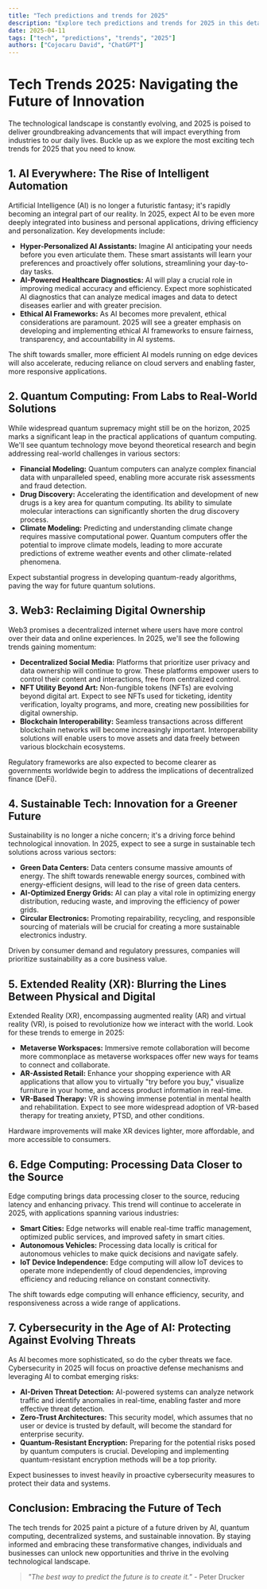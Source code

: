 ```yaml
---
title: "Tech predictions and trends for 2025"
description: "Explore tech predictions and trends for 2025 in this detailed guide, offering insights, strategies, and practical tips to enhance your understanding and application of the topic."
date: 2025-04-11
tags: ["tech", "predictions", "trends", "2025"]
authors: ["Cojocaru David", "ChatGPT"]
---
```


# Tech Trends 2025: Navigating the Future of Innovation

The technological landscape is constantly evolving, and 2025 is poised to deliver groundbreaking advancements that will impact everything from industries to our daily lives. Buckle up as we explore the most exciting tech trends for 2025 that you need to know.

## 1. AI Everywhere: The Rise of Intelligent Automation

Artificial Intelligence (AI) is no longer a futuristic fantasy; it's rapidly becoming an integral part of our reality. In 2025, expect AI to be even more deeply integrated into business and personal applications, driving efficiency and personalization. Key developments include:

- **Hyper-Personalized AI Assistants:** Imagine AI anticipating your needs before you even articulate them. These smart assistants will learn your preferences and proactively offer solutions, streamlining your day-to-day tasks.
- **AI-Powered Healthcare Diagnostics:** AI will play a crucial role in improving medical accuracy and efficiency. Expect more sophisticated AI diagnostics that can analyze medical images and data to detect diseases earlier and with greater precision.
- **Ethical AI Frameworks:** As AI becomes more prevalent, ethical considerations are paramount. 2025 will see a greater emphasis on developing and implementing ethical AI frameworks to ensure fairness, transparency, and accountability in AI systems.

The shift towards smaller, more efficient AI models running on edge devices will also accelerate, reducing reliance on cloud servers and enabling faster, more responsive applications.

## 2. Quantum Computing: From Labs to Real-World Solutions

While widespread quantum supremacy might still be on the horizon, 2025 marks a significant leap in the practical applications of quantum computing. We'll see quantum technology move beyond theoretical research and begin addressing real-world challenges in various sectors:

- **Financial Modeling:** Quantum computers can analyze complex financial data with unparalleled speed, enabling more accurate risk assessments and fraud detection.
- **Drug Discovery:** Accelerating the identification and development of new drugs is a key area for quantum computing. Its ability to simulate molecular interactions can significantly shorten the drug discovery process.
- **Climate Modeling:** Predicting and understanding climate change requires massive computational power. Quantum computers offer the potential to improve climate models, leading to more accurate predictions of extreme weather events and other climate-related phenomena.

Expect substantial progress in developing quantum-ready algorithms, paving the way for future quantum solutions.

## 3. Web3: Reclaiming Digital Ownership

Web3 promises a decentralized internet where users have more control over their data and online experiences. In 2025, we'll see the following trends gaining momentum:

- **Decentralized Social Media:** Platforms that prioritize user privacy and data ownership will continue to grow. These platforms empower users to control their content and interactions, free from centralized control.
- **NFT Utility Beyond Art:** Non-fungible tokens (NFTs) are evolving beyond digital art. Expect to see NFTs used for ticketing, identity verification, loyalty programs, and more, creating new possibilities for digital ownership.
- **Blockchain Interoperability:** Seamless transactions across different blockchain networks will become increasingly important. Interoperability solutions will enable users to move assets and data freely between various blockchain ecosystems.

Regulatory frameworks are also expected to become clearer as governments worldwide begin to address the implications of decentralized finance (DeFi).

## 4. Sustainable Tech: Innovation for a Greener Future

Sustainability is no longer a niche concern; it's a driving force behind technological innovation. In 2025, expect to see a surge in sustainable tech solutions across various sectors:

- **Green Data Centers:** Data centers consume massive amounts of energy. The shift towards renewable energy sources, combined with energy-efficient designs, will lead to the rise of green data centers.
- **AI-Optimized Energy Grids:** AI can play a vital role in optimizing energy distribution, reducing waste, and improving the efficiency of power grids.
- **Circular Electronics:** Promoting repairability, recycling, and responsible sourcing of materials will be crucial for creating a more sustainable electronics industry.

Driven by consumer demand and regulatory pressures, companies will prioritize sustainability as a core business value.

## 5. Extended Reality (XR): Blurring the Lines Between Physical and Digital

Extended Reality (XR), encompassing augmented reality (AR) and virtual reality (VR), is poised to revolutionize how we interact with the world. Look for these trends to emerge in 2025:

- **Metaverse Workspaces:** Immersive remote collaboration will become more commonplace as metaverse workspaces offer new ways for teams to connect and collaborate.
- **AR-Assisted Retail:** Enhance your shopping experience with AR applications that allow you to virtually "try before you buy," visualize furniture in your home, and access product information in real-time.
- **VR-Based Therapy:** VR is showing immense potential in mental health and rehabilitation. Expect to see more widespread adoption of VR-based therapy for treating anxiety, PTSD, and other conditions.

Hardware improvements will make XR devices lighter, more affordable, and more accessible to consumers.

## 6. Edge Computing: Processing Data Closer to the Source

Edge computing brings data processing closer to the source, reducing latency and enhancing privacy. This trend will continue to accelerate in 2025, with applications spanning various industries:

- **Smart Cities:** Edge networks will enable real-time traffic management, optimized public services, and improved safety in smart cities.
- **Autonomous Vehicles:** Processing data locally is critical for autonomous vehicles to make quick decisions and navigate safely.
- **IoT Device Independence:** Edge computing will allow IoT devices to operate more independently of cloud dependencies, improving efficiency and reducing reliance on constant connectivity.

The shift towards edge computing will enhance efficiency, security, and responsiveness across a wide range of applications.

## 7. Cybersecurity in the Age of AI: Protecting Against Evolving Threats

As AI becomes more sophisticated, so do the cyber threats we face. Cybersecurity in 2025 will focus on proactive defense mechanisms and leveraging AI to combat emerging risks:

- **AI-Driven Threat Detection:** AI-powered systems can analyze network traffic and identify anomalies in real-time, enabling faster and more effective threat detection.
- **Zero-Trust Architectures:** This security model, which assumes that no user or device is trusted by default, will become the standard for enterprise security.
- **Quantum-Resistant Encryption:** Preparing for the potential risks posed by quantum computers is crucial. Developing and implementing quantum-resistant encryption methods will be a top priority.

Expect businesses to invest heavily in proactive cybersecurity measures to protect their data and systems.

## Conclusion: Embracing the Future of Tech

The tech trends for 2025 paint a picture of a future driven by AI, quantum computing, decentralized systems, and sustainable innovation. By staying informed and embracing these transformative changes, individuals and businesses can unlock new opportunities and thrive in the evolving technological landscape.

> _"The best way to predict the future is to create it."_ - Peter Drucker
